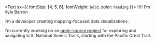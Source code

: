 <Text sx={{ fontSize: [4, 5, 6], fontWeight: `bold`, color: `heading` }}>
  Hi! I'm Kyle Barron
</Text>

I'm a developer creating mapping-focused data visualizations.

I'm currently working on an [open-source project](https://nst.guide) for
exploring and navigating U.S. National Scenic Trails, starting with the Pacific
Crest Trail.
